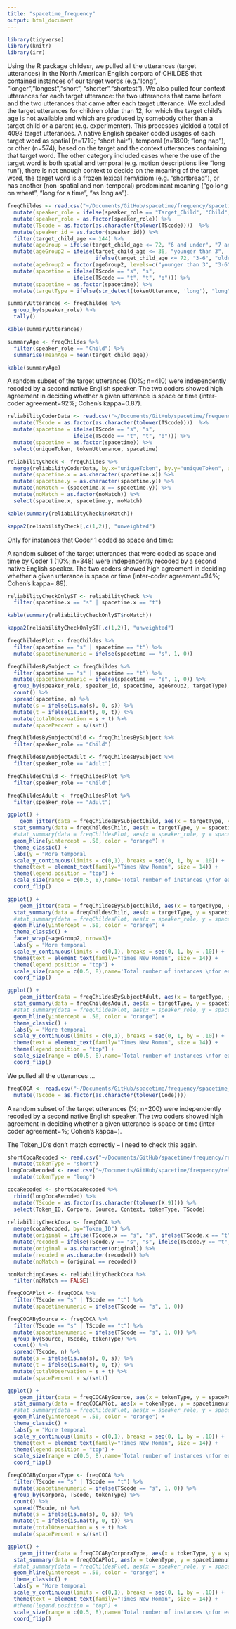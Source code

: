 ```yaml
---
title: "spacetime_frequency"
output: html_document
---
```


```r
library(tidyverse)
library(knitr)
library(irr)
```

  Using the R package childesr, we pulled all the utterances (target utterances) in the North American English corpora of CHILDES that contained instances of our target words (e.g.“long”, "longer","longest",“short”, "shorter","shortest"). We also pulled four context utterances for each target utterance: the two utterances that came before and the two utterances that came after each target utterance. We excluded the target utterances for children older than 12, for which the target child's age is not available and which are produced by somebody other than a target child or a parent (e.g. experimenter). This processes yielded a total of 4093 target utterances. 
 A native English speaker coded usages of each target word as spatial (n=1719; “short hair”), temporal (n=1800; “long nap”), or other (n=574), based on the target and the context utterances containing that target word. The other category included cases where the use of the target word is both spatial and temporal (e.g. motion descriptions like "long run"),  there is not enough context to decide on the meaning of the target word,  the target word is a frozen lexical item/idiom (e.g. "shortbread"), or has another (non-spatial and non-temporal) predominant meaning ("go long on wheat", "long for a time", "as long as"). 

```r
freqChildes <- read.csv("~/Documents/GitHub/spacetime/frequency/spacetime_frequency_childes.csv") %>%
  mutate(speaker_role = ifelse(speaker_role == "Target_Child", "Child", "Adult")) %>%
  mutate(speaker_role = as.factor(speaker_role)) %>%
  mutate(TScode = as.factor(as.character(tolower(TScode))))  %>%
  mutate(speaker_id = as.factor(speaker_id)) %>%
  filter(target_child_age <= 144) %>%
  mutate(ageGroup = ifelse(target_child_age <= 72, "6 and under", "7 and older")) %>%
  mutate(ageGroup2 = ifelse(target_child_age <= 36, "younger than 3", 
                            ifelse(target_child_age <= 72, "3-6", "older than 6"))) %>%
  mutate(ageGroup2 = factor(ageGroup2, levels=c("younger than 3", "3-6", "older than 6"))) %>%
  mutate(spacetime = ifelse(TScode == "s", "s", 
                     ifelse(TScode == "t", "t", "o"))) %>%
  mutate(spacetime = as.factor(spacetime)) %>%
  mutate(targetType = ifelse(str_detect(tokenUtterance, 'long'), "long", "short"))
```

```r
summaryUtterances <- freqChildes %>%
  group_by(speaker_role) %>%
  tally()

kable(summaryUtterances)
```

```r
summaryAge <- freqChildes %>%
  filter(speaker_role == "Child") %>%
  summarise(meanAge = mean(target_child_age)) 

kable(summaryAge)
```

 A random subset of the target utterances (10%; n=410) were independently recoded by a second native English speaker. The two coders showed high agreement in deciding whether a given utterance is space or time (inter-coder agreement=92%; Cohen’s kappa=0.87).
 
```r
reliabilityCoderData <- read.csv("~/Documents/GitHub/spacetime/frequency/reliability/longshortReliability_Childes_forCorinne.csv") %>%
  mutate(TScode = as.factor(as.character(tolower(TScode))))  %>%
  mutate(spacetime = ifelse(TScode == "s", "s", 
                     ifelse(TScode == "t", "t", "o"))) %>%
  mutate(spacetime = as.factor(spacetime)) %>%
  select(uniqueToken, tokenUtterance, spacetime)

reliabilityCheck <- freqChildes %>%
  merge(reliabilityCoderData, by.x="uniqueToken", by.y="uniqueToken", all.y=TRUE) %>%
  mutate(spacetime.x = as.character(spacetime.x)) %>%
  mutate(spacetime.y = as.character(spacetime.y)) %>%
  mutate(noMatch = (spacetime.x == spacetime.y)) %>%
  mutate(noMatch = as.factor(noMatch)) %>%
  select(spacetime.x, spacetime.y, noMatch)

kable(summary(reliabilityCheck$noMatch))
```


```r
kappa2(reliabilityCheck[,c(1,2)], "unweighted")
```


Only for instances that Coder 1 coded as space and time: 

 A random subset of the target utterances that were coded as space and time by Coder 1 (10%; n=348) were independently recoded by a second native English speaker. The two coders showed high agreement in deciding whether a given utterance is space or time (inter-coder agreement=94%; Cohen’s kappa=.89).

```r
reliabilityCheckOnlyST <- reliabilityCheck %>%
  filter(spacetime.x == "s" | spacetime.x == "t")

kable(summary(reliabilityCheckOnlyST$noMatch))
```
```r
kappa2(reliabilityCheckOnlyST[,c(1,2)], "unweighted")
```



```r
freqChildesPlot <- freqChildes %>%
  filter(spacetime == "s" | spacetime == "t") %>%
  mutate(spacetimenumeric = ifelse(spacetime == "s", 1, 0))
```


```r
freqChildesBySubject <- freqChildes %>%
  filter(spacetime == "s" | spacetime == "t") %>%
  mutate(spacetimenumeric = ifelse(spacetime == "s", 1, 0)) %>%
  group_by(speaker_role, speaker_id, spacetime, ageGroup2, targetType) %>%
  count() %>%
  spread(spacetime, n) %>%
  mutate(s = ifelse(is.na(s), 0, s)) %>%
  mutate(t = ifelse(is.na(t), 0, t)) %>%
  mutate(totalObservation = s + t) %>%
  mutate(spacePercent = s/(s+t)) 
```

```r
freqChildesBySubjectChild <- freqChildesBySubject %>%
  filter(speaker_role == "Child")
```

```r
freqChildesBySubjectAdult <- freqChildesBySubject %>%
  filter(speaker_role == "Adult")
```

```r
freqChildesChild <- freqChildesPlot %>%
  filter(speaker_role == "Child")
```

```r
freqChildesAdult <- freqChildesPlot %>%
  filter(speaker_role == "Adult")
```



```r
ggplot() +
    geom_jitter(data = freqChildesBySubjectChild, aes(x = targetType, y = spacePercent, size=totalObservation), alpha=0.2, binaxis='y', stackdir='center') +
  stat_summary(data = freqChildesChild, aes(x = targetType, y = spacetimenumeric), fun.data = "mean_cl_boot",geom = "pointrange",size = 0.7, width=0.1, position = position_dodge(0.7))+
  #stat_summary(data = freqChildesPlot, aes(x = speaker_role, y = spacetimenumeric),fun = mean, geom = "point", position = position_dodge(0.7),size = 2) +
  geom_hline(yintercept = .50, color = "orange") +
  theme_classic() +
  labs(y = "More temporal                                                                                     More spatial", x = "Target word", title = "Spatial and temporal uses of long and short for child speakers \nin CHILDES") +
  scale_y_continuous(limits = c(0,1), breaks = seq(0, 1, by = .10)) +
  theme(text = element_text(family="Times New Roman", size = 14)) +
  theme(legend.position = "top") +
  scale_size(range = c(0.5, 8),name='Total number of instances \nfor each child')+
  coord_flip()
```



```r
ggplot() +
    geom_jitter(data = freqChildesBySubjectChild, aes(x = targetType, y = spacePercent, size=totalObservation), alpha=0.2, binaxis='y', stackdir='center') +
  stat_summary(data = freqChildesChild, aes(x = targetType, y = spacetimenumeric), fun.data = "mean_cl_boot",geom = "pointrange",size = 0.7, width=0.1, position = position_dodge(0.7))+
  #stat_summary(data = freqChildesPlot, aes(x = speaker_role, y = spacetimenumeric),fun = mean, geom = "point", position = position_dodge(0.7),size = 2) +
  geom_hline(yintercept = .50, color = "orange") +
  theme_classic() +
  facet_wrap(~ageGroup2, nrow=3)+
  labs(y = "More temporal                                                                                     More spatial", x = "Target word", title = "Spatial and temporal uses of long and short for child speakers \nin CHILDES by age group") +
  scale_y_continuous(limits = c(0,1), breaks = seq(0, 1, by = .10)) +
  theme(text = element_text(family="Times New Roman", size = 14)) +
  theme(legend.position = "top") +
  scale_size(range = c(0.5, 8),name='Total number of instances \nfor each child')+
  coord_flip()
```


```r
ggplot() +
    geom_jitter(data = freqChildesBySubjectAdult, aes(x = targetType, y = spacePercent, size=totalObservation), alpha=0.2, binaxis='y', stackdir='center') +
  stat_summary(data = freqChildesAdult, aes(x = targetType, y = spacetimenumeric), fun.data = "mean_cl_boot",geom = "pointrange",size = 0.7, width=0.1, position = position_dodge(0.7))+
  #stat_summary(data = freqChildesPlot, aes(x = speaker_role, y = spacetimenumeric),fun = mean, geom = "point", position = position_dodge(0.7),size = 2) +
  geom_hline(yintercept = .50, color = "orange") +
  theme_classic() +
  labs(y = "More temporal                                                                                     More spatial", x = "Target word", title = "Spatial and temporal uses of long and short for adult speakers \nin CHILDES") +
  scale_y_continuous(limits = c(0,1), breaks = seq(0, 1, by = .10)) +
  theme(text = element_text(family="Times New Roman", size = 14)) +
  theme(legend.position = "top") +
  scale_size(range = c(0.5, 8),name='Total number of instances \nfor each adult')+
  coord_flip()
```


  We pulled all the utterances ...
 
```r
freqCOCA <- read.csv("~/Documents/GitHub/spacetime/frequency/spacetime_frequency_coca.csv") %>%
  mutate(TScode = as.factor(as.character(tolower(Code))))
```

  A random subset of the target utterances (%; n=200) were independently recoded by a second native English speaker. The two coders showed high agreement in deciding whether a given utterance is space or time (inter-coder agreement=%; Cohen’s kappa=).
  
  The Token_ID's don't match correctly -- I need to check this again. 

```r
shortCocaRecoded <- read.csv("~/Documents/GitHub/spacetime/frequency/reliability/shortReliability_COCA_forCorinne.csv") %>%
  mutate(tokenType = "short")
longCocaRecoded <- read.csv("~/Documents/GitHub/spacetime/frequency/reliability/longReliability_COCA_forCorinne.csv") %>%
  mutate(tokenType = "long") 

cocaRecoded <- shortCocaRecoded %>%
  rbind(longCocaRecoded) %>%
  mutate(TScode = as.factor(as.character(tolower(X.9)))) %>%
  select(Token_ID, Corpora, Source, Context, tokenType, TScode)
  
reliabilityCheckCoca <- freqCOCA %>%
  merge(cocaRecoded, by="Token_ID") %>%
  mutate(original = ifelse(TScode.x == "s", "s", ifelse(TScode.x == "t", "t", "other"))) %>%
  mutate(recoded = ifelse(TScode.y == "s", "s", ifelse(TScode.y == "t", "t", "other"))) %>%
  mutate(original = as.character(original)) %>%
  mutate(recoded = as.character(recoded)) %>%
  mutate(noMatch = (original == recoded))  

nonMatchingCases <- reliabilityCheckCoca %>%
  filter(noMatch == FALSE) 
```


```r
freqCOCAPlot <- freqCOCA %>%
  filter(TScode == "s" | TScode == "t") %>%
  mutate(spacetimenumeric = ifelse(TScode == "s", 1, 0))
```

```r
freqCOCABySource <- freqCOCA %>%
  filter(TScode == "s" | TScode == "t") %>%
  mutate(spacetimenumeric = ifelse(TScode == "s", 1, 0)) %>%
  group_by(Source, TScode, tokenType) %>%
  count() %>%
  spread(TScode, n) %>%
  mutate(s = ifelse(is.na(s), 0, s)) %>%
  mutate(t = ifelse(is.na(t), 0, t)) %>%
  mutate(totalObservation = s + t) %>%
  mutate(spacePercent = s/(s+t)) 
```

```r
ggplot() +
    geom_jitter(data = freqCOCABySource, aes(x = tokenType, y = spacePercent, size=totalObservation), alpha=0.1, binaxis='y', stackdir='center') +
  stat_summary(data = freqCOCAPlot, aes(x = tokenType, y = spacetimenumeric), fun.data = "mean_cl_boot",geom = "pointrange",size = 0.7, width=0.1, position = position_dodge(0.7))+
  #stat_summary(data = freqChildesPlot, aes(x = speaker_role, y = spacetimenumeric),fun = mean, geom = "point", position = position_dodge(0.7),size = 2) +
  geom_hline(yintercept = .50, color = "orange") +
  theme_classic() +
  labs(y = "More temporal                                                                                     More spatial", x = "Target word", title = "Spatial and temporal uses of long and short for adult speakers \nin COCA") +
  scale_y_continuous(limits = c(0,1), breaks = seq(0, 1, by = .10)) +
  theme(text = element_text(family="Times New Roman", size = 14)) +
  theme(legend.position = "top") +
  scale_size(range = c(0.5, 8),name='Total number of instances \nfor each source corpora')+
  coord_flip()
```

```r
freqCOCAByCorporaType <- freqCOCA %>%
  filter(TScode == "s" | TScode == "t") %>%
  mutate(spacetimenumeric = ifelse(TScode == "s", 1, 0)) %>%
  group_by(Corpora, TScode, tokenType) %>%
  count() %>%
  spread(TScode, n) %>%
  mutate(s = ifelse(is.na(s), 0, s)) %>%
  mutate(t = ifelse(is.na(t), 0, t)) %>%
  mutate(totalObservation = s + t) %>%
  mutate(spacePercent = s/(s+t)) 
```

```r
ggplot() +
    geom_jitter(data = freqCOCAByCorporaType, aes(x = tokenType, y = spacePercent, size=totalObservation, color=Corpora), alpha=0.3, binaxis='y', stackdir='center') +
  stat_summary(data = freqCOCAPlot, aes(x = tokenType, y = spacetimenumeric), fun.data = "mean_cl_boot",geom = "pointrange",size = 0.7, width=0.1, position = position_dodge(0.7))+
  #stat_summary(data = freqChildesPlot, aes(x = speaker_role, y = spacetimenumeric),fun = mean, geom = "point", position = position_dodge(0.7),size = 2) +
  geom_hline(yintercept = .50, color = "orange") +
  theme_classic() +
  labs(y = "More temporal                                              More spatial", x = "Target word", title = "Spatial and temporal uses of long and short for adult speakers \nin COCA") +
  scale_y_continuous(limits = c(0,1), breaks = seq(0, 1, by = .10)) +
  theme(text = element_text(family="Times New Roman", size = 14)) +
  #theme(legend.position = "top") +
  scale_size(range = c(0.5, 8),name='Total number of instances \nfor each corpora type')+
  coord_flip()
```

